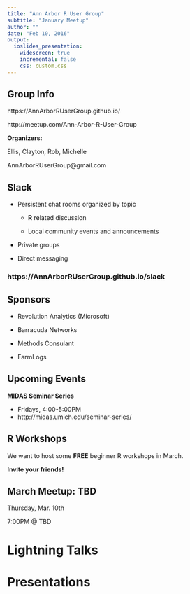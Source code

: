 ```yaml
---
title: "Ann Arbor R User Group"
subtitle: "January Meetup"
author: ""
date: "Feb 10, 2016"
output:
  ioslides_presentation:
    widescreen: true
    incremental: false
    css: custom.css
---
```


## Group Info {.reallybig}

https://AnnArborRUserGroup.github.io/

http://meetup.com/Ann-Arbor-R-User-Group

**Organizers:**

Ellis, Clayton, Rob, Michelle

AnnArborRUserGroup@gmail.com

## Slack {.bigger}

* Persistent chat rooms organized by topic

    + **R** related discussion
    
    + Local community events and announcements

* Private groups

* Direct messaging

### **https://AnnArborRUserGroup.github.io/slack**

## Sponsors {.biggest}

* Revolution Analytics (Microsoft)

* Barracuda Networks

* Methods Consulant

* FarmLogs

## Upcoming Events {.biggest}

**MIDAS Seminar Series**

* Fridays, 4:00-5:00PM
* http://midas.umich.edu/seminar-series/

## R Workshops {.biggest}

We want to host some **FREE** beginner R workshops in March.
      
**Invite your friends!**

## March Meetup: TBD {.reallybig}

Thursday, Mar. 10th

7:00PM @ TBD

# Lightning Talks

# Presentations


